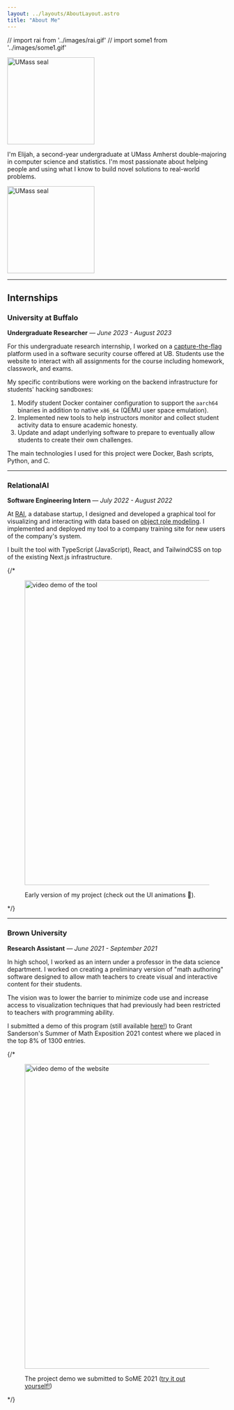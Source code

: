 ```yaml
---
layout: ../layouts/AboutLayout.astro
title: "About Me"
---
```

// import rai from '../images/rai.gif'
// import some1 from '../images/some1.gif'


<img class="hidden md:block float-right rounded-[50%] relative m-0.5 top-[-3rem]" style="border-outside:circle();" src={umass} id="seal" width="200" alt="UMass seal"/>

I'm Elijah, a second-year undergraduate at UMass Amherst double-majoring in computer science and statistics. 
I'm most passionate about helping people and using what I know to build novel solutions to real-world problems. 

<img class="visible md:hidden rounded-[50%] w-[200px]" style="border-outside:circle();" src={umass} id="seal" width="200" alt="UMass seal"/>

---

## Internships

### University at Buffalo
**Undergraduate Researcher** — *June 2023 - August 2023*

For this undergraduate research internship, I worked on a 
<a href="https://en.wikipedia.org/wiki/Capture_the_flag_(cybersecurity)" target="_blank">capture-the-flag</a>
platform used in a software security course offered at UB. Students use the website to interact with
all assignments for the course including homework, classwork, and exams.

My specific contributions were working on the backend infrastructure for students' hacking sandboxes:
1. Modify student Docker container configuration to support the `aarch64` binaries in addition to native `x86_64` (QEMU user space emulation).
2. Implemented new tools to help instructors monitor and collect student activity data to ensure academic honesty.
3. Update and adapt underlying software to prepare to eventually allow students to create their own challenges.

The main technologies I used for this project were Docker, Bash scripts, Python, and C.

---

### RelationalAI
**Software Engineering Intern** — *July 2022 - August 2022*

At <a href="https://relational.ai" target="_blank">RAI</a>, a database startup, I designed and developed a graphical tool for visualizing and interacting
with data based on  <a href="https://en.wikipedia.org/wiki/Object%E2%80%93role_modeling" target="_blank">object role modeling</a>. I implemented
and deployed my tool to a company training site for new users of the company's system.

I built the tool with TypeScript (JavaScript), React, and TailwindCSS on top of the existing Next.js infrastructure.

{/* <figure>
<img src={rai} alt="video demo of the tool" width="700"/>
<figcaption>Early version of my project (check out the UI  animations 👀).</figcaption>
</figure> */}

---

### Brown University
**Research Assistant** — *June 2021 - September 2021*

In high school, I worked as an intern under a professor in the data science department. I worked on
creating a preliminary version of "math authoring" software designed to allow math teachers to create
visual and interactive content for their students.

The vision was to lower the barrier to minimize code use and increase access to visualization techniques that had previously
had been restricted to teachers with programming ability.

I submitted a demo of this program (still available [here!](https://beautifuldatascience.netlify.app/)) to Grant Sanderson's
Summer of Math Exposition 2021 contest where we placed in the top 8% of 1300 entries.

{/* <figure>
<img src={some1} alt="video demo of the website" width="700"/>
<figcaption>The project demo we submitted to SoME 2021 (<a href="https://beautifuldatascience.netlify.app/" target="_blank">try it out yourself!</a>)</figcaption>
</figure> */}
